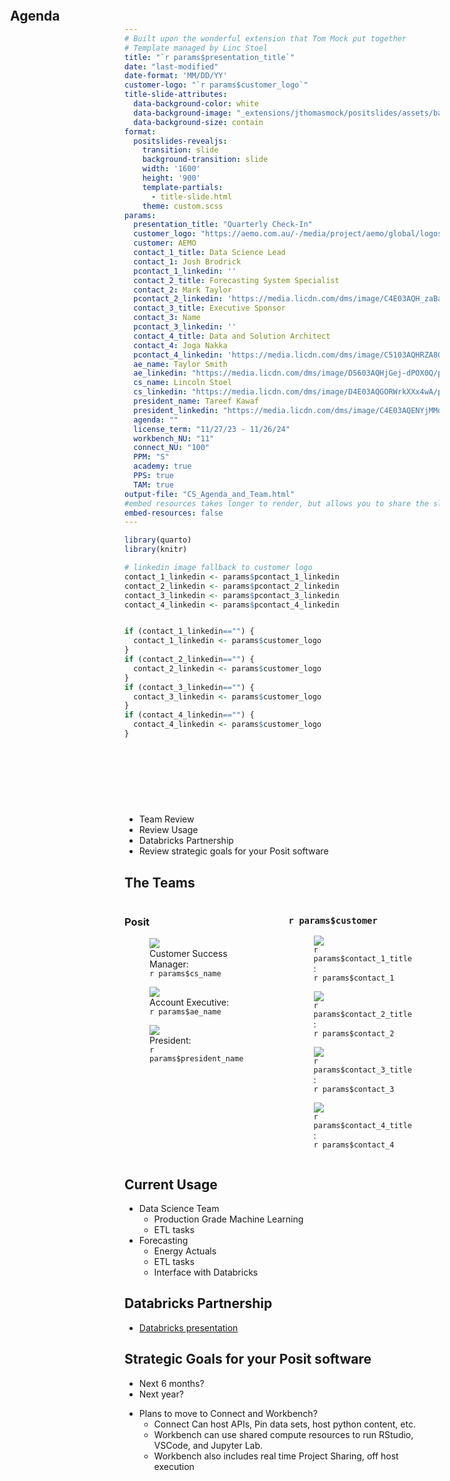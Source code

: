 ```yaml
---
# Built upon the wonderful extension that Tom Mock put together
# Template managed by Linc Stoel
title: "`r params$presentation_title`"
date: "last-modified"
date-format: 'MM/DD/YY'
customer-logo: "`r params$customer_logo`"
title-slide-attributes:
  data-background-color: white
  data-background-image: "_extensions/jthomasmock/positslides/assets/backgrounds/sample-title-slide-option-1.png"
  data-background-size: contain
format:
  positslides-revealjs:
    transition: slide
    background-transition: slide
    width: '1600'
    height: '900'
    template-partials: 
      - title-slide.html
    theme: custom.scss
params:
  presentation_title: "Quarterly Check-In"
  customer_logo: "https://aemo.com.au/-/media/project/aemo/global/logos/aemo-logo.svg"
  customer: AEMO
  contact_1_title: Data Science Lead
  contact_1: Josh Brodrick
  pcontact_1_linkedin: ''
  contact_2_title: Forecasting System Specialist
  contact_2: Mark Taylor
  pcontact_2_linkedin: 'https://media.licdn.com/dms/image/C4E03AQH_zaBaBC9v9g/profile-displayphoto-shrink_200_200/0/1516291409160?e=1696464000&v=beta&t=00nJ2ddkpLPLL1cy1xxeCUI53z85jPXKNC9rQP9sBe0'
  contact_3_title: Executive Sponsor
  contact_3: Name
  pcontact_3_linkedin: ''
  contact_4_title: Data and Solution Architect
  contact_4: Joga Nakka
  pcontact_4_linkedin: 'https://media.licdn.com/dms/image/C5103AQHRZA8Gqa5cNQ/profile-displayphoto-shrink_200_200/0/1516273983694?e=1696464000&v=beta&t=qdMSeWzF4FGGzdqdpbE6kkj6Bsc6xlFUNGPJF3DClYg'
  ae_name: Taylor Smith
  ae_linkedin: "https://media.licdn.com/dms/image/D5603AQHjGej-dPOX0Q/profile-displayphoto-shrink_200_200/0/1678309055401?e=1696464000&v=beta&t=KGxaeU12nTiLfz3xmzrDiXSZNmNeoGkJQ6gGWUJrhrc"
  cs_name: Lincoln Stoel
  cs_linkedin: "https://media.licdn.com/dms/image/D4E03AQGORWrkXXx4wA/profile-displayphoto-shrink_200_200/0/1668530290679?e=1696464000&v=beta&t=abPtBxFPkWZrgt0A5lkT8-zjunMjEA-HFY2w58PHtB0"
  president_name: Tareef Kawaf
  president_linkedin: "https://media.licdn.com/dms/image/C4E03AQENYjMMdu8fDg/profile-displayphoto-shrink_200_200/0/1579126397641?e=1693440000&v=beta&t=U8myQndUTyAT1rl3bx462fsBgDWGbdQEOx2V_vtbm-s"
  agenda: ""
  license_term: "11/27/23 - 11/26/24"
  workbench_NU: "11"
  connect_NU: "100"
  PPM: "S"
  academy: true
  PPS: true
  TAM: true
output-file: "CS_Agenda_and_Team.html"
#embed resources takes longer to render, but allows you to share the slides outside of the project folder, change to false if you don't need that functionality
embed-resources: false
---
```

```r
library(quarto)
library(knitr)

# linkedin image fallback to customer logo
contact_1_linkedin <- params$pcontact_1_linkedin
contact_2_linkedin <- params$pcontact_2_linkedin
contact_3_linkedin <- params$pcontact_3_linkedin
contact_4_linkedin <- params$pcontact_4_linkedin


if (contact_1_linkedin=="") {
  contact_1_linkedin <- params$customer_logo
}
if (contact_2_linkedin=="") {
  contact_2_linkedin <- params$customer_logo
}
if (contact_3_linkedin=="") {
  contact_3_linkedin <- params$customer_logo
}
if (contact_4_linkedin=="") {
  contact_4_linkedin <- params$customer_logo
}


  
```
##  {background-image="_extensions/jthomasmock/positslides/assets/backgrounds/toc-light.png" background-size="contain"}

<!-- Header adjustment > in background image-->

<h2 style="position: absolute; top: 8px; left: 45px;">
Agenda
</h2>
<!-- fix content height -->
<br> <br>
<!-- content below -->

- Team Review
- Review Usage
- Databricks Partnership
- Review strategic goals for your Posit software

## The Teams
::: columns
::: {.column width="50%"}
### Posit
::: {.r-stack}
<div class="row">
  <figure class="item">
      <img src="`r URLencode(params$cs_linkedin)`" class="profile"/>
      <figcaption class="caption">Customer Success Manager:<br>`r params$cs_name`</figcaption>
  </figure>
  <figure class="item">
      <img src="`r URLencode(params$ae_linkedin)`" class="profile"/>
      <figcaption class="caption">Account Executive:<br>`r params$ae_name`</figcaption>
  </figure>
</div>
:::
::: {.r-stack}
<div class="row">
  <figure class="item">
      <img src="`r URLencode(params$president_linkedin)`" class="profile"/>
      <figcaption class="caption">President:<br>`r params$president_name`</figcaption>
  </figure>
</div>
:::
:::
::: {.column width="50%"}
### `r params$customer`
::: {.r-stack}
<div class="row">
  <figure class="item">
      <img src="`r URLencode(contact_1_linkedin)`" class="profile"/>
      <figcaption class="caption">`r params$contact_1_title`:<br>`r params$contact_1`</figcaption>
  </figure>
  <figure class="item">
      <img src="`r URLencode(contact_2_linkedin)`" class="profile"/>
      <figcaption class="caption">`r params$contact_2_title`:<br>`r params$contact_2`</figcaption>
  </figure>
</div>
:::
::: {.r-stack}
<div class="row">
  <figure class="item">
      <img src="`r URLencode(contact_3_linkedin)`" class="profile"/>
      <figcaption class="caption">`r params$contact_3_title`:<br>`r params$contact_3`</figcaption>
  </figure>
<!-- Remove this \/ if you only have three contacts -->
  <figure class="item">
      <img src="`r URLencode(contact_4_linkedin)`" class="profile"/>
      <figcaption class="caption">`r params$contact_4_title`:<br>`r params$contact_4`</figcaption>
  </figure>
<!-- Remove this /\ if you only have three contacts -->
</div>
:::
:::
:::

## Current Usage {background-color="#17212B"}

<!-- content goes here -->
- Data Science Team
  - Production Grade Machine Learning
  - ETL tasks
- Forecasting
  - Energy Actuals
  - ETL tasks
  - Interface with Databricks
  
## Databricks Partnership
- [Databricks presentation](https://docs.google.com/presentation/d/1gyPyCpRsSQzLGJz3FeVFfzc77ZsB9MaMwjkMzsDz320/edit#slide=id.g18cfb3e4b35_0_294)

## Strategic Goals for your Posit software

<!-- content goes here -->
- Next 6 months?
- Next year?

::: {.incremental}
- Plans to move to Connect and Workbench?
  - Connect Can host APIs, Pin data sets, host python content, etc.
  - Workbench can use shared compute resources to run RStudio, VSCode, and Jupyter Lab.
  - Workbench also includes real time Project Sharing, off host execution
:::